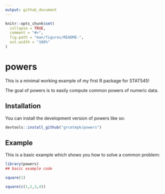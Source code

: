 ```yaml
---
output: github_document
---
```


<!-- README.md is generated from README.Rmd. Please edit that file -->

```r
knitr::opts_chunk$set(
  collapse = TRUE,
  comment = "#>",
  fig.path = "man/figures/README-",
  out.width = "100%"
)
```

# powers

This is a minimal working example of my first R package for STAT545!


The goal of powers is to easily compute common powers of numeric data. 

## Installation

You can install the development version of powers like so:

``` r
devtools::install_github("grcetmpk/powers")
```

## Example

This is a basic example which shows you how to solve a common problem:

```r
library(powers)
## basic example code

square(1)

square(c(1,2,3,4))

```


